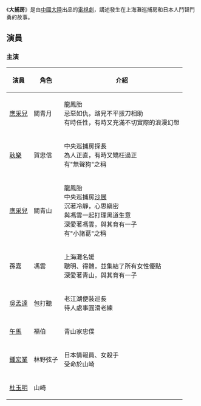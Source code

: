 {{Incomplete}}
{{Notability Unreferenced|time=2020-12-30T05:59:58+00:00}}
{{影集資訊
| 片名        = 大捕房
| 分類 = 劇情、喜劇、動作
| 導演        = [[鄭基成|鄭基成]]
| 編劇        =[[陳翹英|陳翹英]]、[[劉天賜|劉天賜]]、[[徐磊|徐磊]]
| 主演        = [[應采兒|應采兒]]<br>[[耿樂|耿樂]]<br>[[吳孟達|吳孟達]]<br>[[午馬|午馬]]
| 集數 = 33集
| 國家 = {{CHN}}[[大陸|大陸]]
| 語言        = 普通話
}}
《'''大捕房'''》是由[[中國大陸|中國大陸]]出品的[[電視劇|電視劇]]，講述發生在上海灘巡捕房和日本人鬥智鬥勇的故事。

== 演員 ==
===主演===
{| class="wikitable"
|+ 
|-
! 演員 !! 角色 !! 介紹
|-
| [[應采兒|應采兒]] || 關青月 || 龍鳳胎<br>忌惡如仇，路見不平拔刀相助<br>有時任性，有時又充滿不切實際的浪漫幻想
|-
| [[耿樂|耿樂]] || 賀忠信 || 中央巡捕房探長<br>為人正直，有時又矯枉過正<br>有"無聲狗"之稱
|-
| [[應采兒|應采兒]] || 關青山 || 龍鳳胎<br>中央巡捕房[[沙展|沙展]]<br>沉著冷靜，心思縝密<br>與馮雲一起打理黑道生意<br>深愛著馮雲，與其育有一子<br>有"小諸葛"之稱
|-
| 孫嘉 || 馮雲 || 上海灘名媛<br>聰明、得體，並集結了所有女性優點<br>深愛著青山，與其育有一子
|-
| [[吳孟達|吳孟達]] || 包打聽 || 老江湖便裝巡長<br>待人處事圓滑老練
|-
| [[午馬|午馬]] || 福伯 || 青山家忠僕
|-
| [[鍾宏業|鍾宏業]] || 林野弦子 || 日本情報員、女殺手<br>受命於山崎
|-
| [[杜玉明|杜玉明]] || 山崎 ||
|}